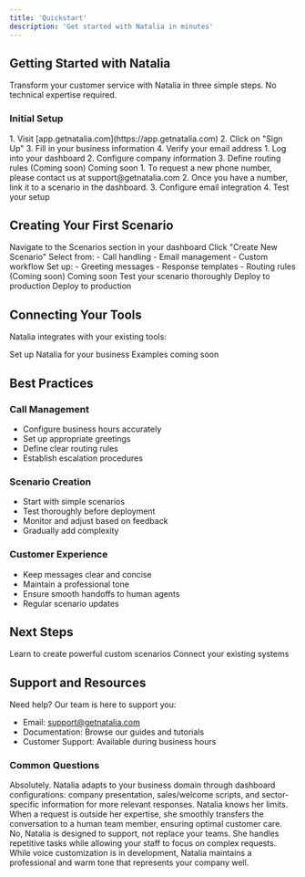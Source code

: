 ```yaml
---
title: 'Quickstart'
description: 'Get started with Natalia in minutes'
---
```


## Getting Started with Natalia

Transform your customer service with Natalia in three simple steps. No technical expertise required.

### Initial Setup

<AccordionGroup>
  <Accordion icon="user" title="Create Your Account">
    1. Visit [app.getnatalia.com](https://app.getnatalia.com)
    2. Click on "Sign Up"
    3. Fill in your business information
    4. Verify your email address
  </Accordion>
  
  <Accordion icon="gear" title="Basic Configuration">
    1. Log into your dashboard
    2. Configure company information
    3. Define routing rules (Coming soon)
       <Badge variant="subtle" size="sm">Coming soon</Badge>
  </Accordion>

  <Accordion icon="phone" title="Configure Communication Channels">
    1. To request a new phone number, please contact us at support@getnatalia.com
    2. Once you have a number, link it to a scenario in the dashboard.
    3. Configure email integration
    4. Test your setup
  </Accordion>
</AccordionGroup>

## Creating Your First Scenario

<Steps>
  <Step title="Access Scenarios">
  <Steps>
  <Step title="Access Scenarios">
    Navigate to the Scenarios section in your dashboard
  </Step>
  <Step title="Create New">
    Click "Create New Scenario"
  </Step>
  <Step title="Choose Type">
    Select from:
    - Call handling
    - Email management
    - Custom workflow
  </Step>
  <Step title="Configure">
    Set up:
    - Greeting messages
    - Response templates
    - Routing rules (Coming soon)
       <Badge variant="subtle" size="sm">Coming soon</Badge>
  </Step>
  <Step title="Test">
    Test your scenario thoroughly
  </Step>
  <Step title="Deploy">
    Deploy to production
  </Step>
</Steps>
  </Step>
  <Step title="Deploy">
    Deploy to production
  </Step>
</Steps>

## Connecting Your Tools

Natalia integrates with your existing tools:

<CardGroup cols={2}>
  <Card
    title="Quick Start"
    icon="rocket"
    href="/concepts/quickstart"
  >
    Set up Natalia for your business
  </Card>
  <Card
    title="Pre-built Connectors"
    icon="puzzle-piece"
  >
    Examples coming soon
  </Card>
</CardGroup>

## Best Practices

### Call Management
- Configure business hours accurately
- Set up appropriate greetings
- Define clear routing rules
- Establish escalation procedures

### Scenario Creation
- Start with simple scenarios
- Test thoroughly before deployment
- Monitor and adjust based on feedback
- Gradually add complexity

### Customer Experience
- Keep messages clear and concise
- Maintain a professional tone
- Ensure smooth handoffs to human agents
- Regular scenario updates

## Next Steps

<CardGroup>
  <Card
    title="Create Advanced Scenarios"
    icon="wand-magic-sparkles"
    href="/using-natalia/scenarios"
  >
    Learn to create powerful custom scenarios
  </Card>
  <Card
    title="Integrate Your Tools"
    icon="plug"
    href="/using-natalia/connectors/rest-api"
  >
    Connect your existing systems
  </Card>
</CardGroup>

## Support and Resources

Need help? Our team is here to support you:

- Email: support@getnatalia.com
- Documentation: Browse our guides and tutorials
- Customer Support: Available during business hours

### Common Questions

<AccordionGroup>
  <Accordion icon="building" title="Can Natalia adapt to specific industries?">
    Absolutely. Natalia adapts to your business domain through dashboard configurations: company presentation, sales/welcome scripts, and sector-specific information for more relevant responses.
  </Accordion>

  <Accordion icon="question" title="How does Natalia handle specific or unusual questions?">
    Natalia knows her limits. When a request is outside her expertise, she smoothly transfers the conversation to a human team member, ensuring optimal customer care.
  </Accordion>

  <Accordion icon="users" title="Does Natalia replace human teams?">
    No, Natalia is designed to support, not replace your teams. She handles repetitive tasks while allowing your staff to focus on complex requests.
  </Accordion>

  <Accordion icon="microphone" title="Can we customize Natalia's voice and tone?">
    While voice customization is in development, Natalia maintains a professional and warm tone that represents your company well.
  </Accordion>
</AccordionGroup>